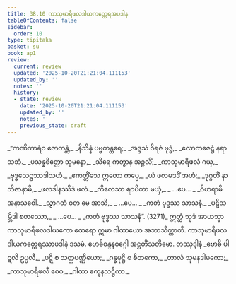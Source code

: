 ```yaml
---
title: 38.10 ကာသုမာရိဖလဒါယကတ္ထေရအပဒါန
tableOfContents: false
sidebar:
  order: 10
type: tipitaka
basket: su
book: ap1
review:
  current: review
  updated: '2025-10-20T21:21:04.111153'
  updated_by: ''
  notes: ''
  history:
  - state: review
    date: '2025-10-20T21:21:04.111153'
    updated_by: ''
    notes: ''
    previous_state: draft
---
```



<DynamicBreadcrumb />


<ReviewStatus review={frontmatter.review} showDetails={true} />

<HypothesisAnnotation frontmatter={frontmatter} />

<Division number="53" book="ap1" e="ch" v="20" p="340">

<Paragraph number="4166" type="verses" book="ap1">
_“ကဏိကာရံဝ ဇောတန္တံ,_  
_နိသိန္နံ ပဗ္ဗတန္တရေ;_  
_အဒ္ဒသံ ဝိရဇံ ဗုဒ္ဓံ,_  
_လောကဇေဋ္ဌံ နရာသဘံ._  

</Paragraph>

</Division>
<Division number="54" book="ap1" e="ch" v="20" p="340">

<Paragraph number="4167" type="verses" book="ap1">
_ပသန္နစိတ္တော သုမနော,_  
_သိရေ ကတွာန အဉ္ဇလိံ;_  
_ကာသုမာရိဖလံ ဂယှ,_  
_ဗုဒ္ဓသေဋ္ဌဿဒါသဟံ._  

</Paragraph>

</Division>
<Division number="55" book="ap1" e="ch" v="20" p="340">

<Paragraph number="4168" type="verses" book="ap1">
_ဧကတ္တိံသေ ဣတော ကပ္ပေ,_  
_ယံ ဖလမဒဒိံ အဟံ;_  
_ဒုဂ္ဂတိံ နာဘိဇာနာမိ,_  
_ဖလဒါနဿိဒံ ဖလံ._  

</Paragraph>

</Division>
<Division number="56" book="ap1" e="ch" v="20" p="340">

<Paragraph number="4169" type="verses" book="ap1">
_ကိလေသာ ဈာပိတာ မယှံ,_  
_ …ပေ… _  
_ဝိဟရာမိ အနာသဝေါ._  

</Paragraph>

</Division>
<Division number="57" book="ap1" e="ch" v="20" p="340">

<Paragraph number="4170" type="verses" book="ap1">
_သွာဂတံ ဝတ မေ အာသိ,_  
_ …ပေ… _  
_ကတံ ဗုဒ္ဓဿ သာသနံ._  

</Paragraph>

</Division>
<Division number="58" book="ap1" e="ch" v="20" p="340">

<Paragraph number="4171" type="verses" book="ap1">
_ပဋိသမ္ဘိဒါ စတဿော,_  
_ …ပေ… _  
_ကတံ ဗုဒ္ဓဿ သာသနံ”. (3271)_  

</Paragraph>

<Paragraph number="4172" book="ap1">
ဣတ္ထံ သုဒံ အာယသ္မာ ကာသုမာရိဖလဒါယကော ထေရော ဣမာ ဂါထာယော အဘာသိတ္ထာတိ.

</Paragraph>
</Division>

<Paragraph number="4173" type="center" book="ap1">
ကာသုမာရိဖလဒါယကတ္ထေရဿာပဒါနံ ဒသမံ.



</Paragraph>

<Paragraph number="4174" type="center" book="ap1">
ဗောဓိဝန္ဒနဝဂ္ဂေါ အဋ္ဌတိံသတိမော.



</Paragraph>

<Paragraph number="4175" type="center" book="ap1">
တဿုဒ္ဒါနံ


</Paragraph>

<Paragraph number="4176" type="verses" book="ap1">
_ဗောဓိ ပါဋလိ ဥပ္ပလီ,_  
_ပဋ္ဋိ စ သတ္တပဏ္ဏိယော;_  
_ဂန္ဓမုဋ္ဌိ စ စိတကော,_  
_တာလံ သုမနဒါမကော;_  
_ကာသုမာရိဖလီ စေဝ,_  
_ဂါထာ ဧကူနသဋ္ဌိကာ._
</Paragraph>